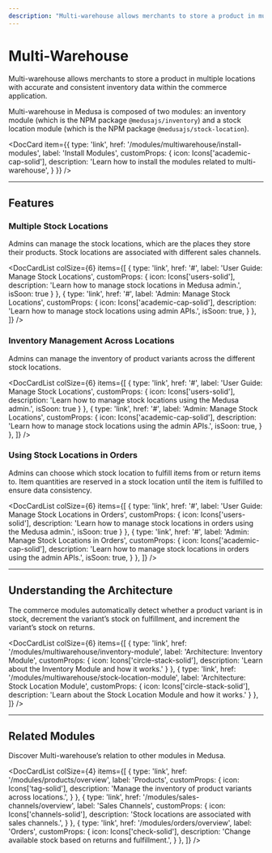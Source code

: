 ```yaml
---
description: "Multi-warehouse allows merchants to store a product in multiple locations with accurate and consistent inventory data within the commerce application."
---
```



# Multi-Warehouse

Multi-warehouse allows merchants to store a product in multiple locations with accurate and consistent inventory data within the commerce application.

Multi-warehouse in Medusa is composed of two modules: an inventory module (which is the NPM package `@medusajs/inventory`) and a stock location module (which is the NPM package `@medusajs/stock-location`).

<DocCard item={{
  type: 'link',
  href: '/modules/multiwarehouse/install-modules',
  label: 'Install Modules',
  customProps: {
    icon: Icons['academic-cap-solid'],
    description: 'Learn how to install the modules related to multi-warehouse',
  }
}} />

---

## Features

### Multiple Stock Locations

Admins can manage the stock locations, which are the places they store their products. Stock locations are associated with different sales channels.

<DocCardList colSize={6} items={[
  {
    type: 'link',
    href: '#',
    label: 'User Guide: Manage Stock Locations',
    customProps: {
      icon: Icons['users-solid'],
      description: 'Learn how to manage stock locations in Medusa admin.',
      isSoon: true
    }
  },
  {
    type: 'link',
    href: '#',
    label: 'Admin: Manage Stock Locations',
    customProps: {
      icon: Icons['academic-cap-solid'],
      description: 'Learn how to manage stock locations using admin APIs.',
      isSoon: true,
    }
  },
]} />

### Inventory Management Across Locations

Admins can manage the inventory of product variants across the different stock locations.

<DocCardList colSize={6} items={[
  {
    type: 'link',
    href: '#',
    label: 'User Guide: Manage Stock Locations',
    customProps: {
      icon: Icons['users-solid'],
      description: 'Learn how to manage stock locations using the Medusa admin.',
      isSoon: true
    }
  },
  {
    type: 'link',
    href: '#',
    label: 'Admin: Manage Stock Locations',
    customProps: {
      icon: Icons['academic-cap-solid'],
      description: 'Learn how to manage stock locations using the admin APIs.',
      isSoon: true,
    }
  },
]} />

### Using Stock Locations in Orders

Admins can choose which stock location to fulfill items from or return items to. Item quantities are reserved in a stock location until the item is fulfilled to ensure data consistency.

<DocCardList colSize={6} items={[
  {
    type: 'link',
    href: '#',
    label: 'User Guide: Manage Stock Locations in Orders',
    customProps: {
      icon: Icons['users-solid'],
      description: 'Learn how to manage stock locations in orders using the Medusa admin.',
      isSoon: true
    }
  },
  {
    type: 'link',
    href: '#',
    label: 'Admin: Manage Stock Locations in Orders',
    customProps: {
      icon: Icons['academic-cap-solid'],
      description: 'Learn how to manage stock locations in orders using the admin APIs.',
      isSoon: true,
    }
  },
]} />

---

## Understanding the Architecture

The commerce modules automatically detect whether a product variant is in stock, decrement the variant’s stock on fulfillment, and increment the variant’s stock on returns.

<DocCardList colSize={6} items={[
  {
    type: 'link',
    href: '/modules/multiwarehouse/inventory-module',
    label: 'Architecture: Inventory Module',
    customProps: {
      icon: Icons['circle-stack-solid'],
      description: 'Learn about the Inventory Module and how it works.'
    }
  },
  {
    type: 'link',
    href: '/modules/multiwarehouse/stock-location-module',
    label: 'Architecture: Stock Location Module',
    customProps: {
      icon: Icons['circle-stack-solid'],
      description: 'Learn about the Stock Location Module and how it works.'
    }
  },
]} />

---

## Related Modules

Discover Multi-warehouse’s relation to other modules in Medusa.

<DocCardList colSize={4} items={[
  {
    type: 'link',
    href: '/modules/products/overview',
    label: 'Products',
    customProps: {
      icon: Icons['tag-solid'],
      description: 'Manage the inventory of product variants across locations.',
    }
  },
  {
    type: 'link',
    href: '/modules/sales-channels/overview',
    label: 'Sales Channels',
    customProps: {
      icon: Icons['channels-solid'],
      description: 'Stock locations are associated with sales channels.',
    }
  },
  {
    type: 'link',
    href: '/modules/orders/overview',
    label: 'Orders',
    customProps: {
      icon: Icons['check-solid'],
      description: 'Change available stock based on returns and fulfillment.',
    }
  },
]} />